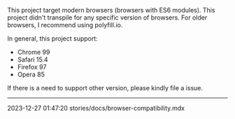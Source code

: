 
<Meta title="Browser Compatibility" />

This project target modern browsers (browsers with ES6 modules). This project didn't transpile for any specific version of browsers. For older browsers, I recommend using polyfill.io.

In general, this project support:

- Chrome 99
- Safari 15.4
- Firefox 97
- Opera 85

If there is a need to support other version, please kindly file a issue.

---

<LastModified>2023-12-27 01:47:20</LastModified>
<EditThisPage>stories/docs/browser-compatibility.mdx</EditThisPage>

